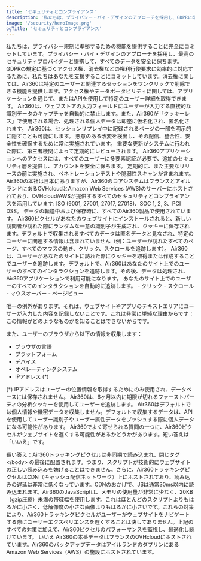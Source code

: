 ```yaml
---
title: 'セキュリティとコンプライアンス'
description: '私たちは、プライバシー・バイ・デザインのアプローチを採用し、GDPRに準拠するための機能を提供することに完全にコミットしています。また、最高のセキュリティプロバイダーと提携し、すべてのデータを安全に保ちます。'
image: '/security/heroImage.png'
ogTitle: 'セキュリティとコンプライアンス'
---
```


<BlockHeroWithImage title="プライバシーとセキュリティへのコミットメント" src='/security/heroImage.png'>
  私たちは、プライバシー規制に準拠するための機能を提供することに完全にコミットしています。プライバシー・バイ・デザインのアプローチを採用し、最高のセキュリティプロバイダーと提携して、すべてのデータを安全に保ちます。
</BlockHeroWithImage>

<BlockSection>
  <Security lang="ja" />
</BlockSection>

<BlockSection>
  <EnabledCompliance lang="ja" />
</BlockSection>

<GalleryBlocks title='Air360のプライバシー機能'>
  <Block title='権利行使' icon='person-circle-minus'>
    GDPRの規定に基づくアクセス権、消去権などの権利行使要求に効率的に対応するために、私たちはあなたを支援することにコミットしています。消去権に関しては、Air360は特定のユーザーと関連するセッションをワンクリックで削除できる機能を提供します。アクセス権やデータポータビリティに関しては、アプリケーションを通じて、またはAPIを使用して特定のユーザー詳細を取得できます。
  </Block>
  <Block title='デフォルトでのプライバシー – 最小化' icon='user-shield'>
    Air360は、ウェブストアの入力フィールドにユーザーが入力する直接的な識別データのキャプチャを自動的に禁止します。また、Air360が「クッキーレス」で使用される場合、処理される個人データは即座に仮名化され、匿名化されます。
  </Block>
  <Block title='特定データの取得制限' icon='person-sign'>
    Air360は、セッションリプレイ中に記録されるページの一部を明示的に隠すことも可能にします。
  </Block>
</GalleryBlocks>

<BlockSection>
  <SecureData lang="ja" />
</BlockSection>

<GalleryBlocks title='Air360のセキュリティ対策'>
  <Block title='トラッキングピクセルの監視' icon='monitor-waveform'>
    悪意のある改変を検出し、その配信、整合性、安全性を確保するために常に実施されています。
  </Block>
  <Block title='セキュリティのベストプラクティス' icon='check-to-slot'>
    重要な更新がシステムに行われた際に、第三者機関によって定期的にレビューされます。
  </Block>
  <Block title='多要素認証 (MFA)' icon='laptop-mobile'>
    Air360アプリケーションへのアクセスには、すべてのユーザーに多要素認証が必要で、追加のセキュリティ層を提供し、アカウントを安全に保ちます。
  </Block>
  <Block title='第三者によるセキュリティ監査' icon='camera-cctv'>
    定期的に、また主要なリリースの前に実施され、ペネトレーションテストや脆弱性スキャンが含まれます。
  </Block>
  <Block title='EUで処理・保存される顧客データ' icon='server'>
    Air360の本社は日本にありますが、Air360のコアシステムはフランスとアイルランドにあるOVHcloudとAmazon Web Services (AWS)のサーバーにホストされており、OVHcloud/AWSが提供するすべてのセキュリティとコンプライアンスを活用しています: ISO (9001, 27001, 27017, 27018)、SOC 1, 2, 3、PCI DSS。
  </Block>
  <Block title='最先端の暗号化技術' icon='binary-lock'>
    データの転送中および保存時に、すべてのAir360製品で使用されています。
  </Block>
</GalleryBlocks>

<BlockFeature title='よくある質問'>
  <MdxAccordion title='Air360はどのように機能しますか？'>Air360ピクセルがあなたのウェブサイトにインストールされると、新しい訪問者が訪れた際にランダムな一意の識別子が生成され、クッキーに保存されます。デフォルトで収集されるすべてのデータは匿名データと見なされ、特定のユーザーに関連する情報は含まれていません（例：ユーザーが訪れたすべてのページ、すべてのマウスの動き、クリック、スクロールを追跡します）。</MdxAccordion>
  <MdxAccordion title='Air360はどのようにユーザーを追跡しますか？'>Air360は、ユーザーがあなたのサイトに訪れた際にクッキーを取得または作成することでユーザーを追跡します。デフォルトで、Air360はあなたのサイト上でのユーザーのすべてのインタラクションを追跡します。その後、データは処理され、Air360アプリケーションで利用可能になります。</MdxAccordion>
  <MdxAccordion title='どのようなデータが収集されますか？'>
  あなたのサイト上でのユーザーのすべてのインタラクションを自動的に追跡します。
  - クリック
  - スクロール
  - マウスオーバー
  - ページビュー

唯一の例外があります。それは、ウェブサイトやアプリのテキストエリアにユーザーが入力した内容を記録しないことです。これは非常に単純な理由からです：この情報がどのようなものかを知ることはできないからです。

また、ユーザーのブラウザから以下の情報を収集します：
- ブラウザの言語
- プラットフォーム
- デバイス
- オペレーティングシステム
- IPアドレス (*)

(*) IPアドレスはユーザーの位置情報を取得するためにのみ使用され、データベースには保存されません。
</MdxAccordion>
<MdxAccordion title='どの種類のクッキーが使用されますか？'>Air360は、6ヶ月以内に期限が切れるファーストパーティの分析クッキーを使用してユーザーを追跡します。</MdxAccordion>
<MdxAccordion title='個人データを収集しますか？'>Air360はデフォルトでは個人情報や機密データを収集しません。デフォルトで収集するデータは、APIを使用してユーザー識別子やユーザー属性データをプッシュする際に個人データになる可能性があります。</MdxAccordion>
<MdxAccordion title='Air360はウェブサイトやアプリを遅くしますか？'>
Air360でよく寄せられる質問の一つに、Air360ピクセルがウェブサイトを遅くする可能性があるかどうかがあります。短い答えは「いいえ」です。

長い答え：Air360トラッキングピクセルは非同期で読み込まれ、閉じタグ &lt;/body&gt; の最後に配置されます。つまり、スクリプトが技術的にウェブサイトの正しい読み込みを妨げることはできません。さらに、Air360トラッキングピクセルはCDN（キャッシュ配信ネットワーク）上にホストされており、読み込みの遅延は非常に低くなっています。CDNのおかげで、JSは通常30ms以内に読み込まれます。Air360のJavaScriptは、メモリの使用量が非常に少なく、20KB（gzip圧縮）未満の帯域幅を使用します。これはほとんどのスクリプトよりもはるかに小さく、低解像度の小さな画像よりもはるかに小さいです。これらの対策により、Air360トラッキングピクセルがユーザーがウェブサイトをナビゲートする際にユーザーエクスペリエンスを遅くすることは決してありません。上記のすべての対策に加えて、Air360ピクセルのパフォーマンスを監視し、最適化し続けています。
</MdxAccordion>
<MdxAccordion title='Air360はデータを販売しますか？'>いいえ</MdxAccordion>
<MdxAccordion title='Air360のデータはどこに保存されていますか？（データホスティングとストレージ）'>Air360の本番データはフランスのOVHcloudにホストされています。Air360のバックアップデータはアイルランドのダブリンにあるAmazon Web Services（AWS）の施設にホストされています。</MdxAccordion>
</BlockFeature>
